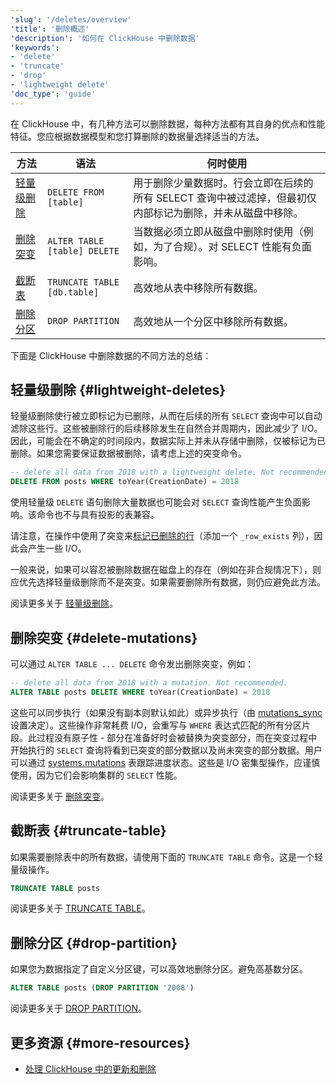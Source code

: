 ```yaml
---
'slug': '/deletes/overview'
'title': '删除概述'
'description': '如何在 ClickHouse 中删除数据'
'keywords':
- 'delete'
- 'truncate'
- 'drop'
- 'lightweight delete'
'doc_type': 'guide'
---
```


在 ClickHouse 中，有几种方法可以删除数据，每种方法都有其自身的优点和性能特征。您应根据数据模型和您打算删除的数据量选择适当的方法。

| 方法 | 语法 | 何时使用 |
| --- | --- | --- |
| [轻量级删除](/guides/developer/lightweight-delete) | `DELETE FROM [table]` | 用于删除少量数据时。行会立即在后续的所有 SELECT 查询中被过滤掉，但最初仅内部标记为删除，并未从磁盘中移除。 |
| [删除突变](/sql-reference/statements/alter/delete) | `ALTER TABLE [table] DELETE` | 当数据必须立即从磁盘中删除时使用（例如，为了合规）。对 SELECT 性能有负面影响。 |
| [截断表](/sql-reference/statements/truncate) | `TRUNCATE TABLE [db.table]` | 高效地从表中移除所有数据。 |
| [删除分区](/sql-reference/statements/alter/partition#drop-partitionpart) | `DROP PARTITION` | 高效地从一个分区中移除所有数据。 |

下面是 ClickHouse 中删除数据的不同方法的总结：

## 轻量级删除 {#lightweight-deletes}

轻量级删除使行被立即标记为已删除，从而在后续的所有 `SELECT` 查询中可以自动滤除这些行。这些被删除行的后续移除发生在自然合并周期内，因此减少了 I/O。因此，可能会在不确定的时间段内，数据实际上并未从存储中删除，仅被标记为已删除。如果您需要保证数据被删除，请考虑上述的突变命令。

```sql
-- delete all data from 2018 with a lightweight delete. Not recommended.
DELETE FROM posts WHERE toYear(CreationDate) = 2018
```

使用轻量级 `DELETE` 语句删除大量数据也可能会对 `SELECT` 查询性能产生负面影响。该命令也不与具有投影的表兼容。

请注意，在操作中使用了突变来[标记已删除的行](/sql-reference/statements/delete#how-lightweight-deletes-work-internally-in-clickhouse)（添加一个 `_row_exists` 列），因此会产生一些 I/O。

一般来说，如果可以容忍被删除数据在磁盘上的存在（例如在非合规情况下），则应优先选择轻量级删除而不是突变。如果需要删除所有数据，则仍应避免此方法。

阅读更多关于 [轻量级删除](/guides/developer/lightweight-delete)。

## 删除突变 {#delete-mutations}

可以通过 `ALTER TABLE ... DELETE` 命令发出删除突变，例如：

```sql
-- delete all data from 2018 with a mutation. Not recommended.
ALTER TABLE posts DELETE WHERE toYear(CreationDate) = 2018
```

这些可以同步执行（如果没有副本则默认如此）或异步执行（由 [mutations_sync](/operations/settings/settings#mutations_sync) 设置决定）。这些操作非常耗费 I/O，会重写与 `WHERE` 表达式匹配的所有分区片段。此过程没有原子性 - 部分在准备好时会被替换为突变部分，而在突变过程中开始执行的 `SELECT` 查询将看到已突变的部分数据以及尚未突变的部分数据。用户可以通过 [systems.mutations](/operations/system-tables/mutations#monitoring-mutations) 表跟踪进度状态。这些是 I/O 密集型操作，应谨慎使用，因为它们会影响集群的 `SELECT` 性能。

阅读更多关于 [删除突变](/sql-reference/statements/alter/delete)。

## 截断表 {#truncate-table}

如果需要删除表中的所有数据，请使用下面的 `TRUNCATE TABLE` 命令。这是一个轻量级操作。

```sql
TRUNCATE TABLE posts
```

阅读更多关于 [TRUNCATE TABLE](/sql-reference/statements/truncate)。

## 删除分区 {#drop-partition}

如果您为数据指定了自定义分区键，可以高效地删除分区。避免高基数分区。

```sql
ALTER TABLE posts (DROP PARTITION '2008')
```

阅读更多关于 [DROP PARTITION](/sql-reference/statements/alter/partition)。

## 更多资源 {#more-resources}

- [处理 ClickHouse 中的更新和删除](https://clickhouse.com/blog/handling-updates-and-deletes-in-clickhouse)
